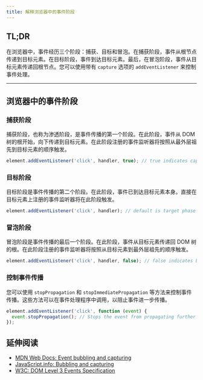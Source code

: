 ```yaml
---
title: 解释浏览器中的事件阶段
---
```


## TL;DR

在浏览器中，事件经历三个阶段：捕获、目标和冒泡。在捕获阶段，事件从根节点传递到目标元素。在目标阶段，事件到达目标元素。最后，在冒泡阶段，事件从目标元素传递回根节点。您可以使用带有 `capture` 选项的 `addEventListener` 来控制事件处理。

***

## 浏览器中的事件阶段

### 捕获阶段

捕获阶段，也称为渗透阶段，是事件传播的第一个阶段。在此阶段，事件从 DOM 树的根开始，向下传递到目标元素。在此阶段注册的事件监听器将按照从最外层祖先到目标元素的顺序触发。

```js
element.addEventListener('click', handler, true); // true indicates capturing phase
```

### 目标阶段

目标阶段是事件传播的第二个阶段。在此阶段，事件已到达目标元素本身。直接在目标元素上注册的事件监听器将在此阶段触发。

```js
element.addEventListener('click', handler); // default is target phase
```

### 冒泡阶段

冒泡阶段是事件传播的最后一个阶段。在此阶段，事件从目标元素传递回 DOM 树的根。在此阶段注册的事件监听器将按照从目标元素到最外层祖先的顺序触发。

```js
element.addEventListener('click', handler, false); // false indicates bubbling phase
```

### 控制事件传播

您可以使用 `stopPropagation` 和 `stopImmediatePropagation` 等方法来控制事件传播。这些方法可以在事件处理程序中调用，以阻止事件进一步传播。

```js
element.addEventListener('click', function (event) {
  event.stopPropagation(); // Stops the event from propagating further
});
```

## 延伸阅读

* [MDN Web Docs: Event bubbling and capturing](https://developer.mozilla.org/en-US/docs/Learn/JavaScript/Building_blocks/Events#event_bubbling_and_capture)
* [JavaScript.info: Bubbling and capturing](https://javascript.info/bubbling-and-capturing)
* [W3C: DOM Level 3 Events Specification](https://www.w3.org/TR/DOM-Level-3-Events/#event-flow)
